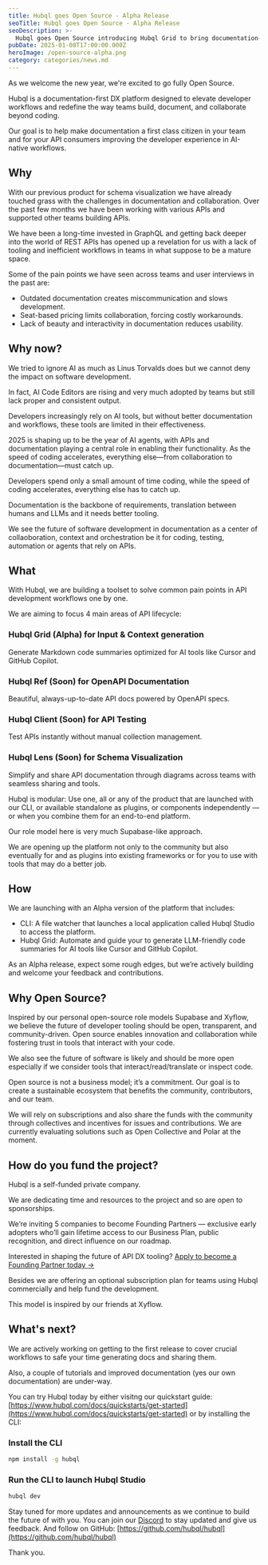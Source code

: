 ```yaml
---
title: Hubql goes Open Source - Alpha Release
seoTitle: Hubql goes Open Source - Alpha Release
seoDescription: >-
  Hubql goes Open Source introducing Hubql Grid to bring documentation-first workflows to your team.
pubDate: 2025-01-08T17:00:00.000Z
heroImage: /open-source-alpha.png
category: categories/news.md
---
```


As we welcome the new year, we're excited to go fully Open Source.

Hubql is a documentation-first DX platform designed to elevate developer workflows 
and redefine the way teams build, document, and collaborate beyond coding.

Our goal is to help make documentation a first class citizen in your team and for your API consumers improving the developer experience in AI-native workflows.

## Why

With our previous product for schema visualization we have already touched grass with the challenges in documentation and collaboration.
Over the past few months we have been working with various APIs and supported other teams building APIs.

We have been a long-time invested in GraphQL and getting back deeper into the world of REST APIs has opened up a revelation for us with a lack of tooling and inefficient workflows in teams in what suppose to be a mature space.

Some of the pain points we have seen across teams and user interviews in the past are:

* Outdated documentation creates miscommunication and slows development.
* Seat-based pricing limits collaboration, forcing costly workarounds.
* Lack of beauty and interactivity in documentation reduces usability.

## Why now?

We tried to ignore AI as much as Linus Torvalds does but we cannot deny the impact on software development.

In fact, AI Code Editors are rising and very much adopted by teams but still lack proper and consistent output.

Developers increasingly rely on AI tools, but without better documentation and workflows, these tools are limited in their effectiveness.

2025 is shaping up to be the year of AI agents, with APIs and documentation playing a central role in enabling their functionality. 
As the speed of coding accelerates, everything else—from collaboration to documentation—must catch up.

Developers spend only a small amount of time coding, while the speed of coding accelerates, everything else has to catch up.

Documentation is the backbone of requirements, translation between humans and LLMs and it needs better tooling.

We see the future of software development in documentation as a center of collaoboration, context and orchestration be it for coding, testing, automation or agents that rely on APIs.

## What

With Hubql, we are building a toolset to solve common pain points in API development workflows one by one.

We are aiming to focus 4 main areas of API lifecycle:

### Hubql Grid (Alpha) for Input & Context generation

Generate Markdown code summaries optimized for AI tools like Cursor and GitHub Copilot.

### Hubql Ref (Soon) for OpenAPI Documentation

Beautiful, always-up-to-date API docs powered by OpenAPI specs.

### Hubql Client (Soon) for API Testing

Test APIs instantly without manual collection management.

### Hubql Lens (Soon) for Schema Visualization

Simplify and share API documentation through diagrams across teams with seamless sharing and tools.

Hubql is modular: Use one, all or any of the product that are launched with our CLI, or available standalone as plugins, or components independently — or when you combine them for an end-to-end platform.

Our role model here is very much Supabase-like approach.

We are opening up the platform not only to the community but also eventually for and as plugins into existing frameworks or for you to use with tools that may do a better job.

## How

We are launching with an Alpha version of the platform that includes:

* CLI: A file watcher that launches a local application called Hubql Studio to access the platform.
* Hubql Grid: Automate and guide your to generate LLM-friendly code summaries for AI tools like Cursor and GitHub Copilot.

As an Alpha release, expect some rough edges, but we’re actively building and welcome your feedback and contributions.

## Why Open Source?

Inspired by our personal open-source role models Supabase and Xyflow, we believe the future of developer tooling should be open, transparent, and community-driven. 
Open source enables innovation and collaboration while fostering trust in tools that interact with your code.

We also see the future of software is likely and should be more open especially if we consider tools that interact/read/translate or inspect code.

Open source is not a business model; it’s a commitment. Our goal is to create a sustainable ecosystem that benefits the community, contributors, and our team.

We will rely on subscriptions and also share the funds with the community through collectives and incentives for issues and contributions. 
We are currently evaluating solutions such as Open Collective and Polar at the moment.

## How do you fund the project?

Hubql is a self-funded private company.

We are dedicating time and resources to the project and so are open to sponsorships.

We’re inviting 5 companies to become Founding Partners — exclusive early adopters who’ll gain lifetime access to our Business Plan, public recognition, and direct influence on our roadmap.

Interested in shaping the future of API DX tooling? [Apply to become a Founding Partner today →](https://hubql.notion.site/161cf350629f80eaa538e260157bae45?pvs=104)

Besides we are offering an optional subscription plan for teams using Hubql commercially and help fund the development.

This model is inspired by our friends at Xyflow.

## What's next?

We are actively working on getting to the first release to cover crucial workflows to safe your time generating docs and sharing them.

Also, a couple of tutorials and improved documentation (yes our own documentation) are under-way.

You can try Hubql today by either visitng our quickstart guide: [https://www.hubql.com/docs/quickstarts/get-started](https://www.hubql.com/docs/quickstarts/get-started) or by installing the CLI:

### Install the CLI
```bash
npm install -g hubql
```

### Run the CLI to launch Hubql Studio
```bash
hubql dev
```

Stay tuned for more updates and announcements as we continue to build the future of with you.
You can join our [Discord](https://discord.gg/NjAwH6VkwY) to stay updated and give us feedback.
And follow on GitHub: [https://github.com/hubql/hubql](https://github.com/hubql/hubql)

Thank you.
